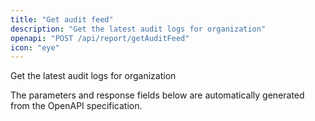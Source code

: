 ```yaml
---
title: "Get audit feed"
description: "Get the latest audit logs for organization"
openapi: "POST /api/report/getAuditFeed"
icon: "eye"
---
```


Get the latest audit logs for organization

<Note>
The parameters and response fields below are automatically generated from the OpenAPI specification.
</Note>
